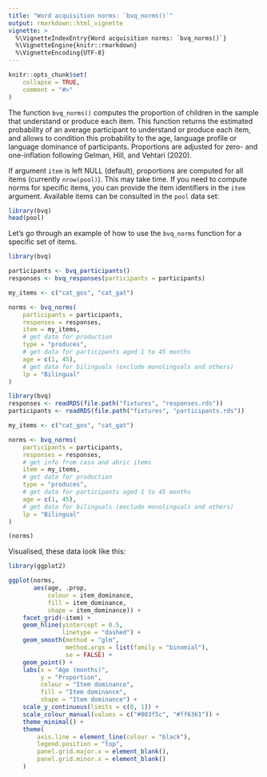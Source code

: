 ---
title: "Word acquisition norms: `bvq_norms()`"
output: rmarkdown::html_vignette
vignette: >
  %\VignetteIndexEntry{Word acquisition norms: `bvq_norms()`}
  %\VignetteEngine{knitr::rmarkdown}
  %\VignetteEncoding{UTF-8}
---

```{r message=FALSE, warning=FALSE, include=FALSE, paged.print=FALSE}
knitr::opts_chunk$set(
    collapse = TRUE,
    comment = "#>"
)
```

The function `bvq_norms()` computes the proportion of children in the sample that understand or produce each item. This function returns the estimated probability of an average participant to understand or produce each item, and allows to condition this probability to the age, language profile or language dominance of participants. Proportions are adjusted for zero- and one-inflation following Gelman, Hill, and Vehtari (2020).

If argument `item` is left NULL (default), proportions are computed for all items (currently `nrow(pool)`). This may take time. If you need to compute norms for specific items, you can provide the item identifiers in the `item` argument. Available items can be consulted in the `pool` data set:

```{r pool, echo=TRUE, message=FALSE, warning=FALSE, paged.print=FALSE}
library(bvq)
head(pool)
```

Let's go through an example of how to use the `bvq_norms` function for a specific set of items. 

```{r responses, echo=TRUE, eval=FALSE, message=FALSE, warning=FALSE, paged.print=FALSE}
library(bvq)

participants <- bvq_participants()
responses <- bvq_responses(participants = participants)

my_items <- c("cat_gos", "cat_gat")

norms <- bvq_norms(
    participants = participants,
    responses = responses,
    item = my_items,
    # get data for production
    type = "produces", 
    # get data for participants aged 1 to 45 months
    age = c(1, 45), 
    # get data for bilinguals (exclude monolinguals and others)
    lp = "Bilingual"
)
```

```{r load-responses, echo=FALSE, message=FALSE, warning=FALSE, paged.print=FALSE}
library(bvq)
responses <- readRDS(file.path("fixtures", "responses.rds"))
participants <- readRDS(file.path("fixtures", "participants.rds"))

my_items <- c("cat_gos", "cat_gat")

norms <- bvq_norms(
    participants = participants,
    responses = responses,
    # get info from casa and abric items
    item = my_items,
    # get data for production
    type = "produces", 
    # get data for participants aged 1 to 45 months
    age = c(1, 45), 
    # get data for bilinguals (exclude monolinguals and others)
    lp = "Bilingual"
)

(norms)
```

Visualised, these data look like this:

```{r plot, echo=TRUE, message=FALSE, warning=FALSE, paged.print=FALSE}
library(ggplot2)

ggplot(norms, 
       aes(age, .prop,
           colour = item_dominance,
           fill = item_dominance,
           shape = item_dominance)) +
    facet_grid(~item) +
    geom_hline(yintercept = 0.5,
               linetype = "dashed") +
    geom_smooth(method = "glm", 
                method.args = list(family = "binomial"), 
                se = FALSE) +
    geom_point() +
    labs(x = "Age (months)", 
         y = "Proportion", 
         colour = "Item dominance",
         fill = "Item dominance",  
         shape = "Item dominance") +
    scale_y_continuous(limits = c(0, 1)) +
    scale_colour_manual(values = c("#003f5c", "#ff6361")) +
    theme_minimal() +
    theme(
        axis.line = element_line(colour = "black"),
        legend.position = "top",
        panel.grid.major.x = element_blank(),
        panel.grid.minor.x = element_blank()
    )

```
